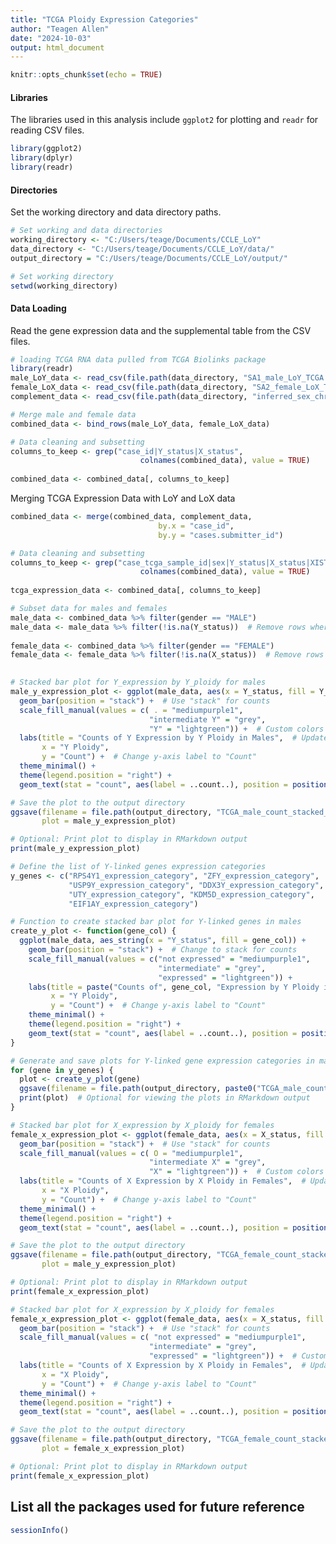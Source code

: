 ---
title: "TCGA Ploidy Expression Categories"
author: "Teagen Allen"
date: "2024-10-03"
output: html_document
---

```{r setup, include=FALSE}
knitr::opts_chunk$set(echo = TRUE)
```

#### Libraries
The libraries used in this analysis include `ggplot2` for plotting and `readr` for reading CSV files.

```{r libraries}
library(ggplot2)
library(dplyr)
library(readr)

```

#### Directories
Set the working directory and data directory paths.

```{r directories}
# Set working and data directories
working_directory <- "C:/Users/teage/Documents/CCLE_LoY"  
data_directory <- "C:/Users/teage/Documents/CCLE_LoY/data/"
output_directory = "C:/Users/teage/Documents/CCLE_LoY/output/"

# Set working directory
setwd(working_directory)

```

#### Data Loading
Read the gene expression data and the supplemental table from the CSV files.

```{r data}
# loading TCGA RNA data pulled from TCGA Biolinks package
library(readr)
male_LoY_data <- read_csv(file.path(data_directory, "SA1_male_LoY_TCGA.csv"))
female_LoX_data <- read_csv(file.path(data_directory, "SA2_female_LoX_TCGA.csv"))
complement_data <- read_csv(file.path(data_directory, "inferred_sex_chromosome_complement.csv"))

```



```{r}
# Merge male and female data
combined_data <- bind_rows(male_LoY_data, female_LoX_data)

# Data cleaning and subsetting
columns_to_keep <- grep("case_id|Y_status|X_status", 
                             colnames(combined_data), value = TRUE)
                                
combined_data <- combined_data[, columns_to_keep]

```

Merging TCGA Expression Data with LoY and LoX data

```{r Data Merging}

combined_data <- merge(combined_data, complement_data, 
                                 by.x = "case_id", 
                                 by.y = "cases.submitter_id")

```


```{r}
# Data cleaning and subsetting
columns_to_keep <- grep("case_tcga_sample_id|sex|Y_status|X_status|XIST|DDX3Y|EIF1AY|KDM5D|NLGN4Y|RPS4Y1|TMSB4Y|USP9Y|UTY|ZFY", 
                             colnames(combined_data), value = TRUE)
                                
tcga_expression_data <- combined_data[, columns_to_keep]


```



```{r}
# Subset data for males and females
male_data <- combined_data %>% filter(gender == "MALE")
male_data <- male_data %>% filter(!is.na(Y_status))  # Remove rows where X_ploidy is NA
  
female_data <- combined_data %>% filter(gender == "FEMALE")
female_data <- female_data %>% filter(!is.na(X_status))  # Remove rows where X_ploidy is NA
  
```

```{r}
# Stacked bar plot for Y_expression by Y_ploidy for males
male_y_expression_plot <- ggplot(male_data, aes(x = Y_status, fill = Y_inferred_complement)) +
  geom_bar(position = "stack") +  # Use "stack" for counts
  scale_fill_manual(values = c( . = "mediumpurple1", 
                               "intermediate Y" = "grey", 
                               "Y" = "lightgreen")) +  # Custom colors
  labs(title = "Counts of Y Expression by Y Ploidy in Males",  # Update title to reflect counts
       x = "Y Ploidy", 
       y = "Count") +  # Change y-axis label to "Count"
  theme_minimal() +
  theme(legend.position = "right") +
  geom_text(stat = "count", aes(label = ..count..), position = position_stack(vjust = 0.5), size = 4)  # Add counts on top of bars

# Save the plot to the output directory
ggsave(filename = file.path(output_directory, "TCGA_male_count_stacked_bar_Y_expression.pdf"), 
       plot = male_y_expression_plot)

# Optional: Print plot to display in RMarkdown output
print(male_y_expression_plot)

```

```{r}
# Define the list of Y-linked genes expression categories
y_genes <- c("RPS4Y1_expression_category", "ZFY_expression_category", 
             "USP9Y_expression_category", "DDX3Y_expression_category", 
             "UTY_expression_category", "KDM5D_expression_category", 
             "EIF1AY_expression_category")

# Function to create stacked bar plot for Y-linked genes in males
create_y_plot <- function(gene_col) {
  ggplot(male_data, aes_string(x = "Y_status", fill = gene_col)) +
    geom_bar(position = "stack") +  # Change to stack for counts
    scale_fill_manual(values = c("not expressed" = "mediumpurple1", 
                                 "intermediate" = "grey", 
                                 "expressed" = "lightgreen")) + 
    labs(title = paste("Counts of", gene_col, "Expression by Y Ploidy in Males"),  # Update title for counts
         x = "Y Ploidy", 
         y = "Count") +  # Change y-axis label to "Count"
    theme_minimal() +
    theme(legend.position = "right") +
    geom_text(stat = "count", aes(label = ..count..), position = position_stack(vjust = 0.5), size = 3)  # Add counts on top of bars
}

# Generate and save plots for Y-linked gene expression categories in males
for (gene in y_genes) {
  plot <- create_y_plot(gene)
  ggsave(filename = file.path(output_directory, paste0("TCGA_male_count_stacked_bar_", gene, ".pdf")), plot = plot)
  print(plot)  # Optional for viewing the plots in RMarkdown output
}


```


```{r}
# Stacked bar plot for X_expression by X_ploidy for females
female_x_expression_plot <- ggplot(female_data, aes(x = X_status, fill = X_inferred_complement)) +
  geom_bar(position = "stack") +  # Use "stack" for counts
  scale_fill_manual(values = c( O = "mediumpurple1", 
                               "intermediate X" = "grey", 
                               "X" = "lightgreen")) +  # Custom colors
  labs(title = "Counts of X Expression by X Ploidy in Females",  # Update title to reflect counts
       x = "X Ploidy", 
       y = "Count") +  # Change y-axis label to "Count"
  theme_minimal() +
  theme(legend.position = "right") +
  geom_text(stat = "count", aes(label = ..count..), position = position_stack(vjust = 0.5), size = 4)  # Add counts on top of bars

# Save the plot to the output directory
ggsave(filename = file.path(output_directory, "TCGA_female_count_stacked_bar_X_expression.pdf"), 
       plot = male_y_expression_plot)

# Optional: Print plot to display in RMarkdown output
print(female_x_expression_plot)

```

```{r}
# Stacked bar plot for X_expression by X_ploidy for females
female_x_expression_plot <- ggplot(female_data, aes(x = X_status, fill = XIST_expression_category)) +
  geom_bar(position = "stack") +  # Use "stack" for counts
  scale_fill_manual(values = c( "not expressed" = "mediumpurple1", 
                               "intermediate" = "grey", 
                               "expressed" = "lightgreen")) +  # Custom colors
  labs(title = "Counts of X Expression by X Ploidy in Females",  # Update title to reflect counts
       x = "X Ploidy", 
       y = "Count") +  # Change y-axis label to "Count"
  theme_minimal() +
  theme(legend.position = "right") +
  geom_text(stat = "count", aes(label = ..count..), position = position_stack(vjust = 0.5), size = 4)  # Add counts on top of bars

# Save the plot to the output directory
ggsave(filename = file.path(output_directory, "TCGA_female_count_stacked_bar_X_expression.pdf"), 
       plot = female_x_expression_plot)

# Optional: Print plot to display in RMarkdown output
print(female_x_expression_plot)

```

## List all the packages used for future reference

```{r SessionInfo}
sessionInfo()
```
